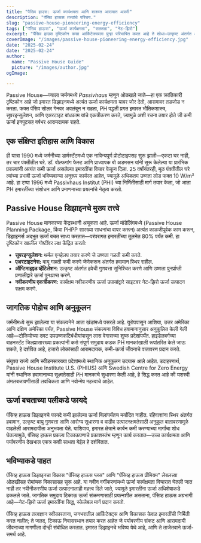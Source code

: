 ```yaml
---
title: "पैसिव हाउस: ऊर्जा कार्यक्षमता आणि शाश्वत आरामात अग्रणी"
description: "पॅसिव हाऊस तत्त्वांचे परिचय."
slug: "passive-house-pioneering-energy-efficiency"
tags: ["पॅसिव हाऊस", "ऊर्जा कार्यक्षमता", "सततता", "नेट-झिरो"]
excerpt: "पैसिव हाउस दृष्टिकोन कसा आर्किटेक्चरला पुन्हा परिभाषित करत आहे ते शोधा—उत्कृष्ट अंतर्गत आराम, अत्यंत कमी ऊर्जा वापर, आणि कार्बन उत्सर्जनात महत्त्वाची कमी, कोणत्याही इमारतीच्या प्रकारात किंवा हवामानात."
coverImage: "/images/passive-house-pioneering-energy-efficiency.jpg"
date: "2025-02-24"
date: "2025-02-24"
author: 
  name: "Passive House Guide"
  picture: "/images/author.jpg"
ogImage: 

---
```

Passive House—ज्याला जर्मनमध्ये *Passivhaus* म्हणून ओळखले जाते—हा एक क्रांतिकारी दृष्टिकोन आहे जो इमारत डिझाइनमध्ये अत्यंत ऊर्जा कार्यक्षमता यावर जोर देतो, आरामावर तडजोड न करता. फक्त पॅसिव सोलर गेनवर अवलंबून न राहता, PH पद्धती प्रगत इमारत भौतिकशास्त्र, सुपरइन्सुलेशन, आणि एअरटाइट बांधकाम यांचे एकत्रीकरण करते, ज्यामुळे अशी रचना तयार होते जी कमी ऊर्जा इनपुटसह वर्षभर आरामदायक राहते.

## एक संक्षिप्त इतिहास आणि विकास

ही यात्रा 1990 मध्ये जर्मनीच्या डार्मस्टॅटमध्ये एक नाविन्यपूर्ण प्रोटोटाइपसह सुरू झाली—एकटा घर नाही, तर चार पंक्तीतील घरे. डॉ. वोल्फगांग फेस्ट आणि प्राध्यापक बो अडमसन यांनी सुरू केलेल्या या प्रारंभिक प्रकल्पांनी अत्यंत कमी ऊर्जा असलेल्या इमारतींचा विचार फेकून दिला. 25 वर्षांनंतरही, मूळ पंक्तीतील घरे त्यांच्या प्रभावी ऊर्जा भविष्यवाण्या अनुरूप कार्यरत आहेत, ज्यामुळे अधिकतम उष्णता लोड फक्त 10 W/m² आहे. हा टप्पा 1996 मध्ये Passivhaus Institut (PHI) च्या निर्मितीसाठी मार्ग तयार केला, जो आता PH इमारतींच्या संशोधन आणि प्रमाणनाच्या प्रयत्नांचे नेतृत्व करतो.
## Passive House डिझाइनचे मुख्य तत्त्वे

Passive House मानकाच्या केंद्रस्थानी अचूकता आहे. ऊर्जा मॉडेलिंगमध्ये (Passive House Planning Package, किंवा PHPP सारख्या साधनांचा वापर करून) अत्यंत काळजीपूर्वक काम करून, डिझाइनर्स अद्भुत ऊर्जा बचत साध्य करतात—परंपरागत इमारतींच्या तुलनेत 80% पर्यंत कमी. हा दृष्टिकोन खालील गोष्टींवर लक्ष केंद्रित करतो:
- **सुपरइन्सुलेशन:** थर्मल एन्व्हेलप तयार करणे जे उष्णता गळती कमी करते.
- **एअरटाइटनेस:** वायू गळती कमी करणे जेणेकरून अंतर्गत हवामान स्थिर राहील.
- **ऑप्टिमाइझ्ड व्हेंटिलेशन:** उत्कृष्ट अंतर्गत हवेची गुणवत्ता सुनिश्चित करणे आणि उष्णता पुनर्प्राप्ती प्रणालीद्वारे ऊर्जा पुनःप्राप्त करणे.
- **नवीकरणीय एकत्रीकरण:** कार्यक्षम नवीकरणीय ऊर्जा उपायांद्वारे साइटवर नेट-झिरो ऊर्जा उत्पादन सक्षम करणे.

## जागतिक पोहोच आणि अनुकूलन

जर्मनीमध्ये सुरू झालेल्या या संकल्पनेने आता खंडांमध्ये पसरले आहे. युरोपपासून आशिया, उत्तर अमेरिका आणि दक्षिण अमेरिका पर्यंत, Passive House संकल्पना विविध हवामानानुसार अनुकूलित केली गेली आहे—टोकियोच्या दमट उपउष्णकटिबंधीयांपासून लास वेगासच्या शुष्क प्रदेशांपर्यंत. हाइडेलबर्गच्या बाहनस्टॅट जिल्ह्यासारख्या प्रकल्पांनी कसे संपूर्ण समुदाय कडक PH मानकांखाली रूपांतरित केले जाऊ शकते, हे दर्शवित आहे, हजारो लोकांसाठी आरामदायक, कमी-ऊर्जा जीवनाचे वातावरण प्रदान करते.

संयुक्त राज्ये आणि स्वीडनसारख्या प्रदेशांमध्ये स्थानिक अनुकूलन उदयास आले आहेत. उदाहरणार्थ, Passive House Institute U.S. (PHIUS) आणि Swedish Centre for Zero Energy यांनी स्थानिक हवामानाच्या सूक्ष्मतेसाठी PH मानकाचे सुधारणा केली आहे, हे सिद्ध करत आहे की यशस्वी अंमलबजावणीसाठी लवचिकता आणि नवोन्मेष महत्त्वाचे आहेत.
## ऊर्जा बचताच्या पलीकडे फायदे

पॅसिव्ह हाऊस डिझाइनचे फायदे कमी झालेल्या ऊर्जा बिलांपर्यंतच मर्यादित नाहीत. रहिवाशांना स्थिर अंतर्गत हवामान, उत्कृष्ट वायु गुणवत्ता आणि आरोग्य सुधारणा व वाढीव उत्पादनक्षमतेसाठी अनुकूल वातावरणामुळे वाढलेली आरामदायीता अनुभवता येते. याशिवाय, इमारत क्षेत्राने कार्बन कमी करण्याच्या मार्गांचा शोध घेतल्यामुळे, पॅसिव्ह हाऊस प्रकल्प टिकाऊपणाचे प्रकाशस्तंभ म्हणून कार्य करतात—उच्च कार्यक्षमता आणि पर्यावरणीय देखभाल एकत्र कशी साधता येईल हे दर्शवितात.

## भविष्याकडे पाहत

पॅसिव्ह हाऊस डिझाइनचा विकास "पॅसिव्ह हाऊस प्लस" आणि "पॅसिव्ह हाऊस प्रीमियम" लेबलच्या ओळखीसह रोमांचक विकासासह सुरू आहे. या नवीन वर्गीकरणांमध्ये ऊर्जा कार्यक्षमता विचारात घेतली जात नाही तर नवीनीकरणीय ऊर्जा उत्पादनालाही महत्त्व दिले जाते, ज्यामुळे इमारतींना ऊर्जा अधिशेषाकडे ढकलले जाते. जागतिक समुदाय टिकाऊ ऊर्जा संक्रमणासाठी प्रयत्नशील असताना, पॅसिव्ह हाऊस अग्रभागी आहे—नेट-झिरो ऊर्जा इमारतींना सिद्ध, स्केलेबल मार्ग प्रदान करतो.

पॅसिव्ह हाऊस तत्त्वज्ञान स्वीकारताना, जगभरातील आर्किटेक्ट्स आणि विकासक केवळ इमारतींची निर्मिती करत नाहीत; ते जलद, टिकाऊ निवासस्थान तयार करत आहेत जे पर्यावरणीय संकट आणि आरामदायी जीवनाच्या मागणीला दोन्ही संबोधित करतात. इमारत डिझाइनचे भविष्य येथे आहे, आणि ते ताजेतवाने ऊर्जा-समर्थ आहे.
